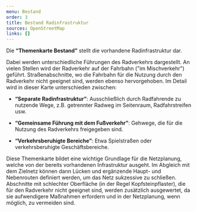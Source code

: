 ```yaml
---
menu: Bestand
order: 3
title: Bestand Radinfrastruktur
sources: OpenStreetMap
links: []
---
```

Die **“Themenkarte Bestand”** stellt die vorhandene Radinfrastruktur dar.

Dabei werden unterschiedliche Führungen des Radverkehrs dargestellt. An vielen Stellen wird der Radverkehr auf der Fahrbahn ("im Mischverkehr") geführt. Straßenabschnitte, wo die Fahrbahn  für die Nutzung durch den Radverkehr nicht geeignet sind, werden ebenso hervorgehoben. Im Detail wird in dieser Karte unterschieden zwischen:&#x20;

* **“Separate Radinfrastruktur”**: Ausschließlich durch Radfahrende zu nutzende Wege, z.B. getrennter Radweg im Seitenraum, Radfahrstreifen usw.

* **“Gemeinsame Führung mit dem Fußverkehr”**: Gehwege, die für die Nutzung des Radverkehrs freigegeben sind.

* **“Verkehrsberuhigte Bereiche”**: Etwa Spielstraßen oder verkehrsberuhigte Geschäftsbereiche.

Diese Themenkarte bildet eine wichtige Grundlage für die Netzplanung, welche von der bereits vorhandenen Infrastruktur ausgeht. Im Abgleich mit dem Zielnetz können dann Lücken und ergänzende Haupt- und Nebenrouten definiert werden, um das Netz sukzessive zu schließen. Abschnitte mit schlechter Oberfläche (in der Regel Kopfsteinpflaster), die für den Radverkehr nicht geeignet sind, werden zusätzlich ausgewertet, da sie aufwendigere Maßnahmen erfordern und in der Netzplanung, wenn möglich, zu vermeiden sind.
